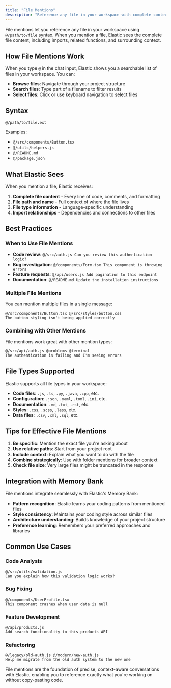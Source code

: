 ```yaml
---
title: "File Mentions"
description: "Reference any file in your workspace with complete context and content"
---
```


File mentions let you reference any file in your workspace using `@/path/to/file` syntax. When you mention a file, Elastic sees the complete file content, including imports, related functions, and surrounding context.

## How File Mentions Work

When you type `@` in the chat input, Elastic shows you a searchable list of files in your workspace. You can:

- **Browse files**: Navigate through your project structure
- **Search files**: Type part of a filename to filter results
- **Select files**: Click or use keyboard navigation to select files

## Syntax

```
@/path/to/file.ext
```

Examples:
- `@/src/components/Button.tsx`
- `@/utils/helpers.js`
- `@/README.md`
- `@/package.json`

## What Elastic Sees

When you mention a file, Elastic receives:

1. **Complete file content** - Every line of code, comments, and formatting
2. **File path and name** - Full context of where the file lives
3. **File type information** - Language-specific understanding
4. **Import relationships** - Dependencies and connections to other files

## Best Practices

### When to Use File Mentions

- **Code review**: `@/src/auth.js Can you review this authentication logic?`
- **Bug investigation**: `@/components/Form.tsx This component is throwing errors`
- **Feature requests**: `@/api/users.js Add pagination to this endpoint`
- **Documentation**: `@/README.md Update the installation instructions`

### Multiple File Mentions

You can mention multiple files in a single message:

```
@/src/components/Button.tsx @/src/styles/button.css 
The button styling isn't being applied correctly
```

### Combining with Other Mentions

File mentions work great with other mention types:

```
@/src/api/auth.js @problems @terminal
The authentication is failing and I'm seeing errors
```

## File Types Supported

Elastic supports all file types in your workspace:

- **Code files**: `.js`, `.ts`, `.py`, `.java`, `.cpp`, etc.
- **Configuration**: `.json`, `.yaml`, `.toml`, `.ini`, etc.
- **Documentation**: `.md`, `.txt`, `.rst`, etc.
- **Styles**: `.css`, `.scss`, `.less`, etc.
- **Data files**: `.csv`, `.xml`, `.sql`, etc.

## Tips for Effective File Mentions

1. **Be specific**: Mention the exact file you're asking about
2. **Use relative paths**: Start from your project root
3. **Include context**: Explain what you want to do with the file
4. **Combine strategically**: Use with folder mentions for broader context
5. **Check file size**: Very large files might be truncated in the response

## Integration with Memory Bank

File mentions integrate seamlessly with Elastic's Memory Bank:

- **Pattern recognition**: Elastic learns your coding patterns from mentioned files
- **Style consistency**: Maintains your coding style across similar files
- **Architecture understanding**: Builds knowledge of your project structure
- **Preference learning**: Remembers your preferred approaches and libraries

## Common Use Cases

### Code Analysis
```
@/src/utils/validation.js 
Can you explain how this validation logic works?
```

### Bug Fixing
```
@/components/UserProfile.tsx 
This component crashes when user data is null
```

### Feature Development
```
@/api/products.js 
Add search functionality to this products API
```

### Refactoring
```
@/legacy/old-auth.js @/modern/new-auth.js 
Help me migrate from the old auth system to the new one
```

File mentions are the foundation of precise, context-aware conversations with Elastic, enabling you to reference exactly what you're working on without copy-pasting code. 